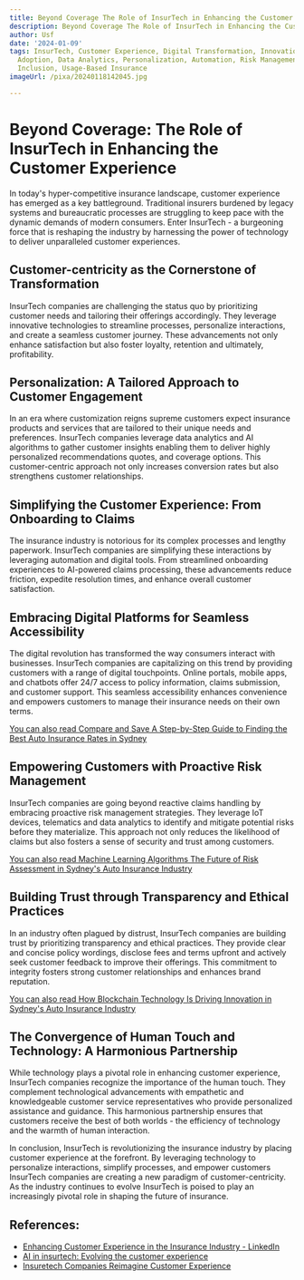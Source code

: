 ```yaml
---
title: Beyond Coverage The Role of InsurTech in Enhancing the Customer Experience
description: Beyond Coverage The Role of InsurTech in Enhancing the Customer Experience
author: Usf
date: '2024-01-09'
tags: InsurTech, Customer Experience, Digital Transformation, Innovation, Technology
  Adoption, Data Analytics, Personalization, Automation, Risk Management, Financial
  Inclusion, Usage-Based Insurance
imageUrl: /pixa/20240118142045.jpg

---
```

# Beyond Coverage: The Role of InsurTech in Enhancing the  Customer Experience

In today's  hyper-competitive insurance landscape,  customer experience has emerged as a key battleground. Traditional insurers  burdened by legacy systems and bureaucratic processes are struggling to keep pace with the dynamic demands of modern consumers.  Enter InsurTech - a burgeoning force that is reshaping the industry by  harnessing the power of technology to deliver unparalleled customer experiences.

## Customer-centricity as the Cornerstone  of  Transformation
InsurTech companies are challenging the status quo by prioritizing customer needs and tailoring their offerings accordingly. They leverage innovative technologies to streamline processes, personalize interactions, and create  a seamless customer  journey.  These  advancements  not only enhance satisfaction but also foster loyalty, retention and ultimately, profitability.

## Personalization: A Tailored Approach to Customer Engagement
In  an era where customization reigns supreme customers expect insurance products and services  that are  tailored to their unique needs and preferences. InsurTech companies leverage  data analytics and AI algorithms to gather customer insights enabling them to deliver highly personalized recommendations quotes, and coverage options. This customer-centric approach not only increases conversion rates but  also  strengthens customer relationships.

## Simplifying the Customer Experience:  From Onboarding to Claims
The insurance industry is notorious for its complex processes and lengthy paperwork.  InsurTech companies are simplifying these interactions by leveraging automation  and digital tools. From streamlined onboarding experiences to AI-powered  claims processing, these advancements reduce friction, expedite resolution times, and enhance overall customer  satisfaction.

## Embracing Digital Platforms for Seamless Accessibility
The digital revolution has transformed  the way  consumers interact with  businesses. InsurTech companies are capitalizing  on  this trend by providing customers with a range of digital touchpoints. Online portals, mobile apps, and chatbots offer  24/7 access to policy information, claims submission, and customer  support. This seamless accessibility enhances convenience and empowers customers to manage their insurance needs on  their own terms.

[You  can also read  Compare and Save A Step-by-Step Guide to Finding the Best Auto Insurance Rates in Sydney](Compare%20and%20Save%20A%20Step-by-Step%20Guide%20to%20Finding%20the%20Best%20Auto%20Insurance%20Rates%20in%20Sydney)


## Empowering Customers with Proactive Risk Management
InsurTech companies are going beyond reactive claims handling by embracing proactive risk management strategies. They leverage IoT devices, telematics and  data analytics  to identify and mitigate  potential risks before they materialize. This approach not only reduces the likelihood of claims but also fosters a sense of security and trust  among customers.

[You can also read Machine Learning  Algorithms The Future of Risk Assessment in Sydney's Auto Insurance Industry](Machine%20Learning%20Algorithms%20The%20Future%20of%20Risk%20Assessment%20in%20Sydney%27s%20Auto%20Insurance%20Industry)


## Building Trust through Transparency and Ethical Practices
In an  industry often plagued by distrust,  InsurTech companies are building trust by  prioritizing transparency and ethical practices. They provide clear and concise policy wordings, disclose fees and terms upfront and actively seek customer feedback to improve their offerings. This commitment  to integrity fosters strong customer relationships and enhances brand reputation.

[You can also read How Blockchain Technology  Is Driving Innovation in Sydney's Auto Insurance Industry](How%20Blockchain%20Technology%20Is%20Driving%20Innovation%20in%20Sydney%27s%20Auto%20Insurance%20Industry)


## The Convergence of Human Touch and Technology: A Harmonious Partnership
While technology plays a pivotal role in enhancing customer experience, InsurTech companies recognize the importance of  the human  touch.  They complement technological advancements with empathetic and knowledgeable customer service  representatives who provide personalized assistance and guidance. This harmonious partnership  ensures that customers  receive the best of both worlds -  the efficiency of technology and the warmth of human interaction.

In conclusion,  InsurTech is revolutionizing the insurance  industry by placing customer experience  at  the forefront. By leveraging technology to personalize interactions,  simplify processes, and empower  customers  InsurTech companies are creating a new paradigm of customer-centricity. As the industry continues to evolve InsurTech is poised to play an increasingly pivotal role in shaping the future of insurance.

## References:
- [Enhancing Customer Experience in the Insurance Industry - LinkedIn](https://www.linkedin.com/pulse/enhancing-customer-experience-insurance-industry-insights-sipkus)
- [AI in insurtech: Evolving the customer experience](https://insurtechdigital.com/articles/ai-in-insurtech-evolving-the-customer-experience)
- [Insuretech Companies Reimagine Customer Experience](https://www.outlookmoney.com/insurance/insuretech-companies-reimagine-customer-experience-8471)
